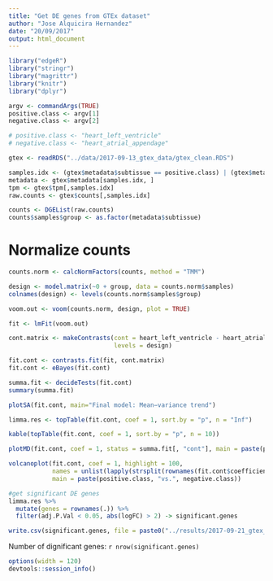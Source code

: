 ```yaml
---
title: "Get DE genes from GTEx dataset"
author: "Jose Alquicira Hernandez"
date: "20/09/2017"
output: html_document
---
```


```r
library("edgeR")
library("stringr")
library("magrittr")
library("knitr")
library("dplyr")
```



```r
argv <- commandArgs(TRUE)
positive.class <- argv[1]
negative.class <- argv[2]

# positive.class <- "heart_left_ventricle"
# negative.class <- "heart_atrial_appendage"
```


```r
gtex <- readRDS("../data/2017-09-13_gtex_data/gtex_clean.RDS")
```

```r
samples.idx <- (gtex$metadata$subtissue == positive.class) | (gtex$metadata$subtissue == negative.class)
metadata <- gtex$metadata[samples.idx, ]
tpm <- gtex$tpm[,samples.idx]
raw.counts <- gtex$counts[,samples.idx]
```

```r
counts <- DGEList(raw.counts)
counts$samples$group <- as.factor(metadata$subtissue)
```



# Normalize counts


```r
counts.norm <- calcNormFactors(counts, method = "TMM")
```

```r
design <- model.matrix(~0 + group, data = counts.norm$samples)
colnames(design) <- levels(counts.norm$samples$group)
```


```r
voom.out <- voom(counts.norm, design, plot = TRUE)
```


```r
fit <- lmFit(voom.out)

cont.matrix <- makeContrasts(cont = heart_left_ventricle - heart_atrial_appendage, 
                             levels = design)

fit.cont <- contrasts.fit(fit, cont.matrix)
fit.cont <- eBayes(fit.cont)

summa.fit <- decideTests(fit.cont)
summary(summa.fit)
```


```r
plotSA(fit.cont, main="Final model: Mean−variance trend")
```


```r
limma.res <- topTable(fit.cont, coef = 1, sort.by = "p", n = "Inf")
```


```r
kable(topTable(fit.cont, coef = 1, sort.by = "p", n = 10))
```

```r
plotMD(fit.cont, coef = 1, status = summa.fit[, "cont"], main = paste(positive.class, "vs.", negative.class))
```

```r
volcanoplot(fit.cont, coef = 1, highlight = 100, 
            names = unlist(lapply(strsplit(rownames(fit.cont$coefficients), "_"), "[", 2)),
            main = paste(positive.class, "vs.", negative.class))
```

```r
#get significant DE genes
limma.res %>% 
  mutate(genes = rownames(.)) %>% 
  filter(adj.P.Val < 0.05, abs(logFC) > 2) -> significant.genes
```

```r
write.csv(significant.genes, file = paste0("../results/2017-09-21_gtex_de_genes/", positive.class, "_vs_", negative.class, ".csv"), row.names = FALSE)
```

Number of dignificant genes: `r nrow(significant.genes)`

```r
options(width = 120)
devtools::session_info()
```

